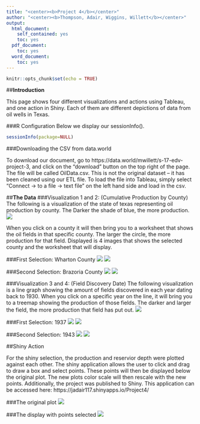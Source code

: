 ```yaml
---
title: "<center><b>Project 4</b></center>"
author: "<center><b>Thompson, Adair, Wiggins, Willett</b></center>"
output:
  html_document:
    self_contained: yes
    toc: yes
  pdf_document:
    toc: yes
  word_document:
    toc: yes
---
```


```r
knitr::opts_chunk$set(echo = TRUE)
```

##**Introduction**

This page shows four different visualizations and actions using Tableau, and one action in Shiny. Each of them are different depictions of data from oil wells in Texas.

###R Configuration
Below we display our sessionInfo().
```r
sessionInfo(package=NULL)
```

###Downloading the CSV from data.world

To download our document, go to https://data.world/mwillett/s-17-edv-project-3, and click on the "download" button on the top right of the page. The file will be called OilData.csv. This is not the original dataset -- it has been cleaned using our ETL file. To load the file into Tableau, simply select "Connect -> to a file -> text file" on the left hand side and load in the csv.


##**The Data**
###Visualization 1 and 2: (Cumulative Production by County)
The following is a visualization of the state of texas representing oil production by county. The Darker the shade of blue, the more production. 
![](Map of Cumulative Production.png)

When you click on a county it will then bring you to a worksheet that shows the oil fields in that specific county. The larger the circle, the more production for that field. Displayed is 4 images that shows the selected county and the worksheet that will display. 

###First Selection: Wharton County
![](Wharton County.png)
![](Field Production within County.png)

###Second Selection: Brazoria County
![](Brazoria County.png)
![](Field Production Brazoria.png)



###Visualization 3 and 4: (Field Discovery Date)
The following visualization is a line graph showing the amount of fields discovered in each year dating back to 1930. When you click on a specific year on the line, it will bring you to a treemap showing the production of those fields. The darker and larger the field, the more production that field has put out. 
![](Line graph of field discovery.png)

###First Selection: 1937
![](1937 selection.png)
![](1937.png)

###Second Selection: 1943
![](1943 selection.png)
![](1943.png)

##Shiny Action

For the shiny selection, the production and reservior depth were plotted against each other. The shiny application allows the user to click and drag to draw a box and select points. These points will then be displayed below the original plot. The new plots color scale will then rescale with the new points. Additionally, the project was published to Shiny. This application can be accessed here: https://jadair117.shinyapps.io/Project4/

###The original plot
![](Shiny_InitialDisplay.png)

###The display with points selected
![](Shiny_Action.png)

